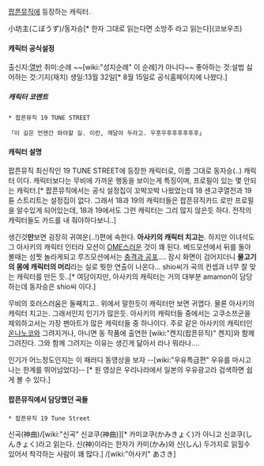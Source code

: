 [[팝픈뮤직]]에 등장하는 캐릭터.

小坊主(こぼうず)/동자승[* 한자 그대로 읽는다면 소방주 라고 읽는다](코보우즈)

==== 캐릭터 공식설정 ====

출신지:[[열반]]
취미:순례 ~~[wiki:"성지순례" 이 순례]가 아니다~~
좋아하는 것:설법
싫어하는 것:기지(재치)
생일:13월 32일[* 8월 15일로 공식홈페이지에 나왔다.]


===== 캐릭터 코멘트 =====
 
 * 팝픈뮤직 19 TUNE STREET

 「이 길은 언젠간 와야할 길. 이런, 깨달아 두라고. 우훗우후후후후후후」

==== 캐릭터 설명 ====

팝픈뮤직 최신작인 19 TUNE STREET에 등장한 캐릭터로, 이름 그대로 동자승(..) 캐릭터 이다. 캐릭터보다는 무비에 가까운 행동을 보이는게 특징이며, 프로필이 있는 몇 안되는 캐릭터.[* 팝픈뮤직에서는 공식 설정집이 꼬박꼬박 나왔었는데 18 센고쿠열전과 19 튠 스트리트는 설정집이 없다. 그래서 18과 19의 캐릭터들은 팝픈뮤직카드 로만 프로필을 알수있게 되어있는데, 18과 19에서도 그런 캐릭터는 그리 많지 않은듯 하다. 전작의 캐릭터들도 카드를 내 줘야하다보니..]

생긴것'''만'''보면 굉장히 귀여운(..!)편에 속한다. '''아사키의 캐릭터 치고는'''.
하지만 이녀석도 그 아사키의 캐릭터 인터라 모션이 [[OME]]스러운 것이 꽤 된다. 베드모션에서 뒤를 돌아볼때는 섬찟 놀라게되고 루즈모션에서는 [[충격과 공포]].... 잠시 화면이 검어지더니 '''물고기의 몸에 캐릭터의 머리'''라는 실로 뭣한 연출이 나온다... shio씨가 곡의 컨셉과 너무 잘 맞는 캐릭터를 만든 듯..[* 여담이지만, 아사키의 캐릭터는 거의 대부분 amamon이 담당하는데 동자승은 shio씨 이다.] 

무비의 호러스러움은 둘째치고.. 위에서 말한듯이 캐릭터만 보면 귀엽다. 물론 아사키의 캐릭터 치고는. 그래서인지 인기가  많은듯. 아사키의 캐릭터들 중에서는 고쿠소쯔군을 제외하고서는 가장 팬아트가 많은 캐릭터들 중 하나이다. 주로 같은 아사키의 캐릭터인 [[온나노코]]와 그려지거나, 아니면 동 작품에 출연한 [wiki:"켄지(팝픈뮤직)" 켄지]와 함께 그려진다. 그와 함께 그려지는 이유는 생긴게 닮아서 라나 뭐라나....  

인기가 어느정도인지는 이 패러디 동영상을 보자
{{{#!html
<script type="text/javascript" src="http://ext.nicovideo.jp/thumb_watch/sm14572927"></script><noscript><a href="http://www.nicovideo.jp/watch/sm14572927">【ニコニコ動画】【手描きポップン】あさきキャラで某ＣＭパロ</a></noscript>
</object>}}}
--[wiki:"우유특급편" 우유를 마시고 나는 한계를 뛰어넘었다]-- [* 원 영상은 우리나라에서 일본의 우유광고라 검색하면 쉽게 볼 수 있다.]

==== 팝픈뮤직에서 담당했던 곡들 ====

 * 팝픈뮤직 19 Tune Street

신곡(神曲)/[wiki:"신곡" 신쿄쿠(神曲)][* 카미쿄쿠(かみきょく)가 아니고 신쿄쿠(しんきょく)라고 읽는다. 신(神)이라는 한자가 카미(かみ)와 신(しん) 두가지로 읽힐수 있어서 착각하는 사람이 꽤 많다.] /[wiki:"아사키" あさき]

